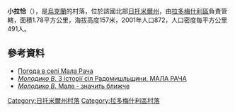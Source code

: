 {{coord|50|32|46|N|29|16|49|E|scale:30000|display=title}}

'''小拉恰'''（{{lang-uk|Мала Рача}}），是[[烏克蘭|烏克蘭]]的村落，位於該國北部[[日托米爾州|日托米爾州]]，由[[拉多梅什利區|拉多梅什利區]]負責管轄，面積1.78平方公里，海拔高度157米，2001年人口872，人口密度每平方公里491人。

==參考資料== 
* [http://weather.in.ua/ua/zhitomirskaja/14566 Погода в селі Мала Рача] {{Wayback|url=http://weather.in.ua/ua/zhitomirskaja/14566 |date=20160305212717 }}
* [http://radomyshl.blogspot.com/2015/10/blog-post.html ''Молодико В.'' З історії сіл Радомишльщини. МАЛА РАЧА] {{Wayback|url=http://radomyshl.blogspot.com/2015/10/blog-post.html |date=20200220111641 }}
* [http://radomyshl.blogspot.com/2014/08/blog-post_68.html ''Молодико В.'' Мале - значить ближче] {{Wayback|url=http://radomyshl.blogspot.com/2014/08/blog-post_68.html |date=20170111160339 }}

{{DEFAULTSORT:Мала Рача}}
[[Category:日托米爾州村落|Category:日托米爾州村落]]
[[Category:拉多梅什利區村落|Category:拉多梅什利區村落]]


{{Zhytomyr-geo-stub}}